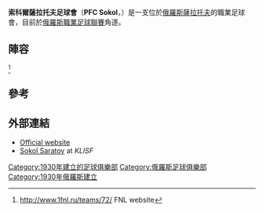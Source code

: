 {{Infobox football club
|clubname=索科爾薩拉托夫足球會
|image=<!-- 檔案不存在 Logo of FC Sokol-Saratov.png ，可從英文維基百科取得 -->
|fullname=Professional Football Club<br />Sokol Saratov
|nickname=
|founded={{Start date and age|1930}}
|ground=[[薩拉托夫|薩拉托夫]][[Lokomotiv_Stadium_(Saratov)|Lokomotiv Stadium]]
|capacity=15,000
|chairman=Andrey Potapov
|manager=[[Valeri_Burlachenko|Valeri Burlachenko]]
|league=[[俄羅斯職業足球聯賽|俄羅斯職業足球聯賽]]
|season=2021–22
|position=俄乙3組，第 2 位
|pattern_la1=_hsv1011a|pattern_b1=_volgann1011h|pattern_ra1=_hsv1011a|pattern_sh1=_adidaswhite|pattern_so1=_color_3_stripes_white
|leftarm1=0000FF|body1=0000FF|rightarm1=0000FF|shorts1=0000FF|socks1=0000FF|
pattern_la2=|pattern_b2=_shoulder_stripes_white_stripes|pattern_ra2=|pattern_sh2=_adidaswhite
|leftarm2=560F17|body2=560F17|rightarm2=560F17|shorts2=560F17|socks2=FFFFFF|
}}
'''索科爾薩拉托夫足球會'''（'''PFC Sokol'''，{{lang-ru|ПФК "Сокол"}}）是一支位於[[俄羅斯|俄羅斯]][[薩拉托夫|薩拉托夫]]的職業足球會，目前於[[俄羅斯職業足球聯賽|俄羅斯職業足球聯賽]]角逐。

==陣容==
{{updated|2015年7月24日}}<REF>
http://www.1fnl.ru/teams/72/ {{Wayback|url=http://www.1fnl.ru/teams/72/ |date=20210225054515 }} FNL website
</REF>

{{Fs start}}
{{Fs player|no= 3|pos=DF|nat=RUS|name=[[Ivan_Lozenkov|Ivan Lozenkov]]}}
{{Fs player|no= 5|pos=DF|nat=RUS|name=[[Aleksandr_Gorbatyuk|Aleksandr Gorbatyuk]]}}
{{Fs player|no= 6|pos=MF|nat=RUS|name=Dmitri Borisov}}
{{Fs player|no= 7|pos=MF|nat=UKR|name=[[Serhiy_Shevchuk_(footballer_born_1985)|Serhiy Shevchuk]]}}
{{Fs player|no= 8|pos=MF|nat=RUS|name=[[Maksim_Burchenko|Maksim Burchenko]]}}
{{Fs player|no=10|pos=MF|nat=RUS|name=[[Vladimir_Romanenko|Vladimir Romanenko]]}}
{{Fs player|no=11|pos=MF|nat=RUS|name=[[Aleksandr_Degtyaryov|Aleksandr Degtyaryov]]}}
{{Fs player|no=13|pos=MF|nat=RUS|name=[[Aleksandr_Korotayev|Aleksandr Korotayev]]}}
{{Fs player|no=14|pos=MF|nat=RUS|name=[[Aleksandr_Perchenok|Aleksandr Perchenok]]}}
{{Fs player|no=15|pos=MF|nat=RUS|name=Vyacheslav Feshin}}
{{Fs player|no=16|pos=GK|nat=RUS|name=[[Artyom_Fyodorov|Artyom Fyodorov]]}}
{{fs mid}}
{{Fs player|no=17|pos=DF|nat=RUS|name=[[Artyom_Molodtsov|Artyom Molodtsov]]}}
{{Fs player|no=19|pos=MF|nat=RUS|name=[[Maksim_Vladimirovich_Andreyev|Maksim Andreyev]]}}
{{Fs player|no=20|pos=DF|nat=RUS|name=[[Aleksandr_Stolyarenko|Aleksandr Stolyarenko]]}}
{{Fs player|no=23|pos=FW|nat=RUS|name=[[Aleksandr_Nikolayevich_Radchenko|Aleksandr Radchenko]]}}
{{Fs player|no=27|pos=DF|nat=RUS|name=[[Nikita_Sergeyevich_Khokhlov|Nikita Khokhlov]]}}
{{Fs player|no=30|pos=MF|nat=UKR|name=[[Maksym_Trusevych|Maksym Trusevych]]}}
{{Fs player|no=31|pos=GK|nat=RUS|name=[[Denis_Pchelintsev|Denis Pchelintsev]]}}
{{Fs player|no=34|pos=MF|nat=RUS|name=[[Renat_Sabitov|Renat Sabitov]]}}
{{Fs player|no=35|pos=GK|nat=RUS|name=Vladimir Sugrobov}}
{{Fs player|no=38|pos=MF|nat=RUS|name=[[Dmitri_Zinovich|Dmitri Zinovich]]}}
{{Fs player|no=75|pos=DF|nat=RUS|name=[[Aleksandr_Seraskhov|Aleksandr Seraskhov]]}}
{{Fs end}}
<!--
{{Fs player|no= 9|pos=MF|nat=RUS|name=[[David_Khubayev|David Khubayev]]}}
{{Fs player|no=12|pos=DF|nat=RUS|name=[[Denis_Kolodin|Denis Kolodin]]}}
{{Fs player|no=28|pos=MF|nat=RUS|name=[[Arsen_Oganesyan|Arsen Oganesyan]]}}
{{Fs player|no=32|pos=MF|nat=RUS|name=[[Renat_Rakhmatulin|Renat Rakhmatulin]]}}
{{Fs player|no=34|pos=MF|nat=RUS|name=Pavel Bogolyubskiy}}
{{Fs player|no=37|pos=FW|nat=RUS|name=Dmitri Tarasov}}
-->

==參考==
{{Reflist}}

==外部連結==
*[http://www.sokol-saratov.ru Official website] {{Wayback|url=http://www.sokol-saratov.ru/ |date=20110501041933 }} {{ru icon}}
*[https://web.archive.org/web/20110928231548/http://klisf.info/numeric/index.app?cmd=comm&lang=en&id=460005405745943080764831551686 Sokol Saratov] at ''KLISF''

[[Category:1930年建立的足球俱樂部|Category:1930年建立的足球俱樂部]]
[[Category:俄羅斯足球俱樂部|Category:俄羅斯足球俱樂部]]
[[Category:1930年俄羅斯建立|Category:1930年俄羅斯建立]]